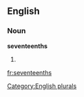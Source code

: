 
==English==

===Noun===
'''seventeenths'''

# {{plural of|[[seventeenth]]}}

[[Category:English plurals]]

[[fr:seventeenths]]